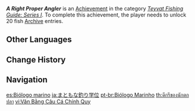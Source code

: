 {{Achievement Infobox
|id           = 81140
|order id     = 1132
|category     = Teyvat Fishing Guide: Series I
|description  = Unlock 20 fish [[Archive]] entries.
|requirements = 
|primogems    = 10
|tracking     = 
|topic        = Fishing
}}
'''''A Right Proper Angler''''' is an [[Achievement]] in the category ''[[Teyvat Fishing Guide: Series I]]''. To complete this achievement, the player needs to unlock 20 fish [[Archive]] entries.
<!--
==Trivia==

==Video Guides==
{{EVT
|video1   = 
|caption1 = 
}}
-->
==Other Languages==
{{Other Languages
|en      = A Right Proper Angler
|zhs     = 正经的钓鱼学位
|zhs_rm  = Zhènjing de Diàoyú Xuéwèi
|zht     = 正經的釣魚學位
|zht_rm  = Zhènjing de Diàoyú Xuéwèi
|zh_tl   = A Proper Degree in Fishing
|ja      = まともな釣り学位
|ja_rm   = Matomo-na Tsuri Gakui
|ja_tl   = A Proper Degree in Fishing
|ko      = 정식 낚시 학위
|ko_rm   = Jeongsik Nakssi Hagwi
|ko_tl   = Official Fishing Degree
|es      = Biólogo marino
|es_tl   = Marine Biologist
|fr      = Les secrets de la biologie marine
|fr_tl   = The Secrets of Marine Biology
|ru      = Степень по рыболовству
|ru_tl   = A Degree in Fishing
|th      = ดีกรีของนักตกปลา
|th_rm   = Di-kri khong Nak Tokpla
|th_tl   = A Degree of Fisherman
|vi      = Văn Bằng Câu Cá Chính Quy
|vi_tl   = 
|de      = Ein Diplom-Angler
|de_tl   = A Certified Angler
|id      = Sarjana Memancing
|id_tl   = Bachelor of Fishing
|pt      = Biólogo Marinho
|pt_tl   = Marine Biologist
|tr      = Balıkçılar Kralı
|tr_tl   = King of Fishermen
|it      = I segreti della biologia marina
|it_tl   = 
}}

==Change History==
{{Change History|2.1}}
<!--
==References==
{{Reflist}}
-->
==Navigation==
{{Achievement Navbox|Teyvat Fishing Guide: Series I}}

[[es:Biólogo marino]]
[[ja:まともな釣り学位]]
[[pt-br:Biólogo Marinho]]
[[th:ดีกรีของนักตกปลา]]
[[vi:Văn Bằng Câu Cá Chính Quy]]